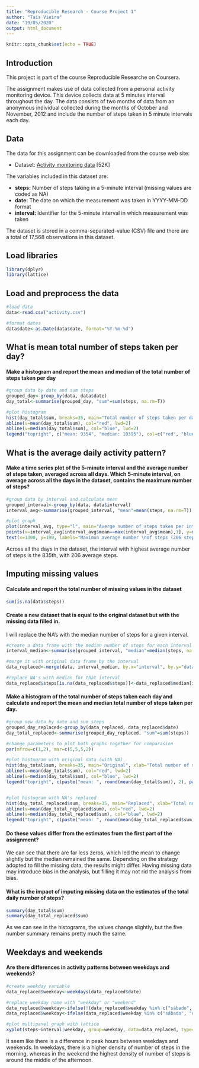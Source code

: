 ---
title: "Reproducible Research - Course Project 1"
author: "Taís Vieira"
date: "19/05/2020"
output: html_document
---

```{r setup, include=FALSE}
knitr::opts_chunk$set(echo = TRUE)
```

## Introduction

This project is part of the course Reproducible Researche on Coursera.

The assignment makes use of data collected from a personal activity monitoring device. This device collects data at 5 minutes interval throughout the day. The data consists of two months of data from an anonymous individual collected during the months of October and November, 2012 and include the number of steps taken in 5 minute intervals each day.


## Data

The data for this assignment can be downloaded from the course web site:

- Dataset: [Activity monitoring data](https://d396qusza40orc.cloudfront.net/repdata%2Fdata%2Factivity.zip) [52K]

The variables included in this dataset are:

- **steps:** Number of steps taking in a 5-minute interval (missing values are coded as NA)
- **date:** The date on which the measurement was taken in YYYY-MM-DD format
- **interval:** Identifier for the 5-minute interval in which measurement was taken

The dataset is stored in a comma-separated-value (CSV) file and there are a total of 17,568 observations in this dataset.


## Load libraries

```{r, warning = FALSE, message = FALSE}
library(dplyr)
library(lattice)
```


## Load and preprocess the data

```{r}
#load data
data<-read.csv("activity.csv") 

#format dates
data$date<-as.Date(data$date, format="%Y-%m-%d")   
```


## What is mean total number of steps taken per day?

#### Make a histogram and report the mean and median of the total number of steps taken per day

```{r}
#group data by date and sum steps
grouped_day<-group_by(data, data$date)
day_total<-summarise(grouped_day, "sum"=sum(steps, na.rm=T))

#plot histogram
hist(day_total$sum, breaks=35, main="Total number of steps taken per day", xlab="Total number of steps", col="gray")
abline(v=mean(day_total$sum), col="red", lwd=2)
abline(v=median(day_total$sum), col="blue", lwd=2)
legend("topright", c("mean: 9354", "median: 10395"), col=c("red", "blue"), lwd=2)
```


## What is the average daily activity pattern?

#### Make a time series plot of the 5-minute interval and the average number of steps taken, averaged across all days. Which 5-minute interval, on average across all the days in the dataset, contains the maximum number of steps?

```{r}
#group data by interval and calculate mean
grouped_interval<-group_by(data, data$interval)
interval_avg<-summarise(grouped_interval, "mean"=mean(steps, na.rm=T))

#plot graph
plot(interval_avg, type="l", main="Averge number of steps taken per interval", xlab="Interval", ylab="Average number of steps")
points(x=interval_avg[interval_avg$mean==max(interval_avg$mean),1], y=max(interval_avg$mean), pch=19, col="red")
text(x=1300, y=190, labels="Maximun average number \nof steps (206 steps) \nat the 835th interval", cex = 0.8)
```

Across all the days in the dataset, the interval with highest average number of steps is the 835th, with 206 average steps.


## Imputing missing values

#### Calculate and report the total number of missing values in the dataset

```{r}
sum(is.na(data$steps))
```




#### Create a new dataset that is equal to the original dataset but with the missing data filled in. 

I will replace the NA's with the median number of steps for a given interval.

```{r}
#create a data frame with the median number of steps for each interval
interval_median<-summarise(grouped_interval, "median"=median(steps, na.rm=T)) 

#merge it with original data frame by the interval
data_replaced<-merge(data, interval_median, by.x="interval", by.y="data$interval") 

#replace NA's with median for that interval
data_replaced$steps[is.na(data_replaced$steps)]<-data_replaced$median[is.na(data_replaced$steps)]    
```


#### Make a histogram of the total number of steps taken each day and calculate and report the mean and median total number of steps taken per day. 

```{r}
#group new data by date and sum steps
grouped_day_replaced<-group_by(data_replaced, data_replaced$date)
day_total_replaced<-summarise(grouped_day_replaced, "sum"=sum(steps))

#change parameters to plot both graphs together for comparasion
par(mfrow=c(1,2), mar=c(5,5,5,2))

#plot histogram with original data (with NA)
hist(day_total$sum, breaks=35, main="Original", xlab="Total number of steps", col="gray")
abline(v=mean(day_total$sum), col="red", lwd=2)
abline(v=median(day_total$sum), col="blue", lwd=2)
legend("topright", c(paste("mean: ", round(mean(day_total$sum)), 2), paste("median: ", round(median(day_total$sum)), 2)), col=c("red", "blue"), lwd=2, cex = 0.7)


#plot histogram with NA's replaced
hist(day_total_replaced$sum, breaks=35, main="Replaced", xlab="Total number of steps", col="gray")
abline(v=mean(day_total_replaced$sum), col="red", lwd=2)
abline(v=median(day_total_replaced$sum), col="blue", lwd=2)
legend("topright", c(paste("mean: ", round(mean(day_total_replaced$sum)), 2), paste("median: ", round(median(day_total_replaced$sum)), 2)), col=c("red", "blue"), lwd=2, cex = 0.7)
```


#### Do these values differ from the estimates from the first part of the assignment? 

We can see that there are far less zeros, which led the mean to change slightly but the median remained the same. Depending on the strategy adopted to fill the missing data, the results might differ. Having missing data may introduce bias in the analysis, but filling it may not rid the analysis from bias.


#### What is the impact of imputing missing data on the estimates of the total daily number of steps?

```{r}
summary(day_total$sum)
summary(day_total_replaced$sum)
```

As we can see in the histograms, the values change slightly, but the five number summary remains pretty much the same.


## Weekdays and weekends


#### Are there differences in activity patterns between weekdays and weekends?

```{r}
#create weekday variable
data_replaced$weekday<-weekdays(data_replaced$date)

#replace weekday name with "weekday" or "weekend"
data_replaced$weekday<-ifelse(!(data_replaced$weekday %in% c("sábado", "domingo")), "weekday", data_replaced$weekday)
data_replaced$weekday<-ifelse(data_replaced$weekday %in% c("sábado", "domingo"), "weekend", data_replaced$weekday)

#plot multipanel graph with lattice
xyplot(steps~interval|weekday, group=weekday, data=data_replaced, type="l")
```

It seem like there is a difference in peak hours between weekdays and weekends. In weekdays, there is a higher density of number of steps in the morning, whereas in the weekend the highest density of number of steps is around the middle of the afternoon.  




















